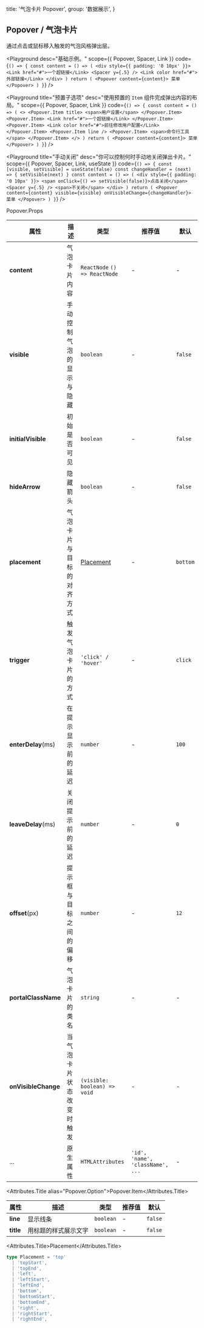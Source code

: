 
  title: '气泡卡片 Popover',
  group: '数据展示',
}

## Popover / 气泡卡片

通过点击或鼠标移入触发的气泡风格弹出层。

<Playground
  desc="基础示例。"
  scope={{ Popover, Spacer, Link }}
  code={`
() => {
  const content = () => (
    <div style={{ padding: '0 10px' }}>
      <Link href="#">一个超链接</Link>
      <Spacer y={.5} />
      <Link color href="#">外部链接</Link>
    </div>
  )
  return (
    <Popover content={content}>
      菜单
    </Popover>
  )
}
`}
/>

<Playground
  title="预置子选项"
  desc="使用预置的 `Item` 组件完成弹出内容的布局。"
  scope={{ Popover, Spacer, Link }}
  code={`
() => {
  const content = () => (
    <>
      <Popover.Item title>
        <span>用户设置</span>
      </Popover.Item>
      <Popover.Item>
        <Link href="#">一个超链接</Link>
      </Popover.Item>
      <Popover.Item>
        <Link color href="#">前往修改用户配置</Link>
      </Popover.Item>
      <Popover.Item line />
      <Popover.Item>
        <span>命令行工具</span>
      </Popover.Item>
    </>
  )
  return (
    <Popover content={content}>
      菜单
    </Popover>
  )
}
`}
/>

<Playground
  title="手动关闭"
  desc="你可以控制何时手动地关闭弹出卡片。"
  scope={{ Popover, Spacer, Link, useState }}
  code={`
() => {
  const [visible, setVisible] = useState(false)
  const changeHandler = (next) => {
    setVisible(next)
  }
  const content = () => (
    <div style={{ padding: '0 10px' }}>
      <span onClick={() => setVisible(false)}>点击关闭</span>
      <Spacer y={.5} />
      <span>不关闭</span>
    </div>
  )
  return (
    <Popover content={content} visible={visible}
      onVisibleChange={changeHandler}>
      菜单
    </Popover>
  )
}
`}
/>

<Attributes edit="/pages/zh-cn/components/popover.mdx">
<Attributes.Title>Popover.Props</Attributes.Title>

| 属性                | 描述                     | 类型                          | 推荐值                           | 默认     |
| ------------------- | ------------------------ | ----------------------------- | -------------------------------- | -------- |
| **content**         | 气泡卡片内容             | `ReactNode` `() => ReactNode` | -                                | -        |
| **visible**         | 手动控制气泡的显示与隐藏 | `boolean`                     | -                                | `false`  |
| **initialVisible**  | 初始是否可见             | `boolean`                     | -                                | `false`  |
| **hideArrow**       | 隐藏箭头                 | `boolean`                     | -                                | `false`  |
| **placement**       | 气泡卡片与目标的对齐方式 | [Placement](#placement)       | -                                | `bottom` |
| **trigger**         | 触发气泡卡片的方式       | `'click' / 'hover'`           | -                                | `click`  |
| **enterDelay**(ms)  | 在提示显示前的延迟       | `number`                      | -                                | `100`    |
| **leaveDelay**(ms)  | 关闭提示前的延迟         | `number`                      | -                                | `0`      |
| **offset**(px)      | 提示框与目标之间的偏移   | `number`                      | -                                | `12`     |
| **portalClassName** | 气泡卡片的类名           | `string`                      | -                                | -        |
| **onVisibleChange** | 当气泡卡片状态改变时触发 | `(visible: boolean) => void`  | -                                | -        |
| ...                 | 原生属性                 | `HTMLAttributes`              | `'id', 'name', 'className', ...` | -        |

<Attributes.Title alias="Popover.Option">Popover.Item</Attributes.Title>

| 属性      | 描述                 | 类型      | 推荐值 | 默认    |
| --------- | -------------------- | --------- | ------ | ------- |
| **line**  | 显示线条             | `boolean` | -      | `false` |
| **title** | 用标题的样式展示文字 | `boolean` | -      | `false` |

<Attributes.Title>Placement</Attributes.Title>

```ts
type Placement = 'top'
  | 'topStart',
  | 'topEnd',
  | 'left',
  | 'leftStart',
  | 'leftEnd',
  | 'bottom',
  | 'bottomStart',
  | 'bottomEnd',
  | 'right',
  | 'rightStart',
  | 'rightEnd',
```

</Attributes>

